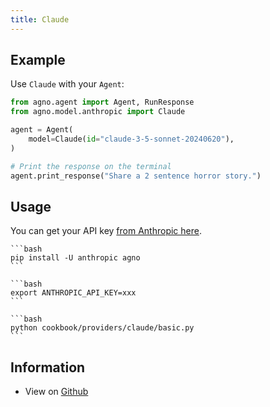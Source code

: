 ```yaml
---
title: Claude
---
```


## Example

Use `Claude` with your `Agent`:

<CodeGroup>

```python agent.py
from agno.agent import Agent, RunResponse
from agno.model.anthropic import Claude

agent = Agent(
    model=Claude(id="claude-3-5-sonnet-20240620"),
)

# Print the response on the terminal
agent.print_response("Share a 2 sentence horror story.")
```

</CodeGroup>

## Usage

You can get your API key [from Anthropic here](https://anthropic.com/).

<Steps>
  <Snippet file="create-venv-step.mdx" />

  <Step title="Install libraries">

    ```bash
    pip install -U anthropic agno
    ```

  </Step>

  <Step title="Export `ANTHROPIC_API_KEY`">

    ```bash
    export ANTHROPIC_API_KEY=xxx
    ```

  </Step>

  <Step title="Run Claude Agent">

    ```bash
    python cookbook/providers/claude/basic.py
    ```

  </Step>

  </Steps>

## Information

- View on [Github](https://github.com/phidatahq/agno/tree/main/cookbook/providers/claude/basic.py)

